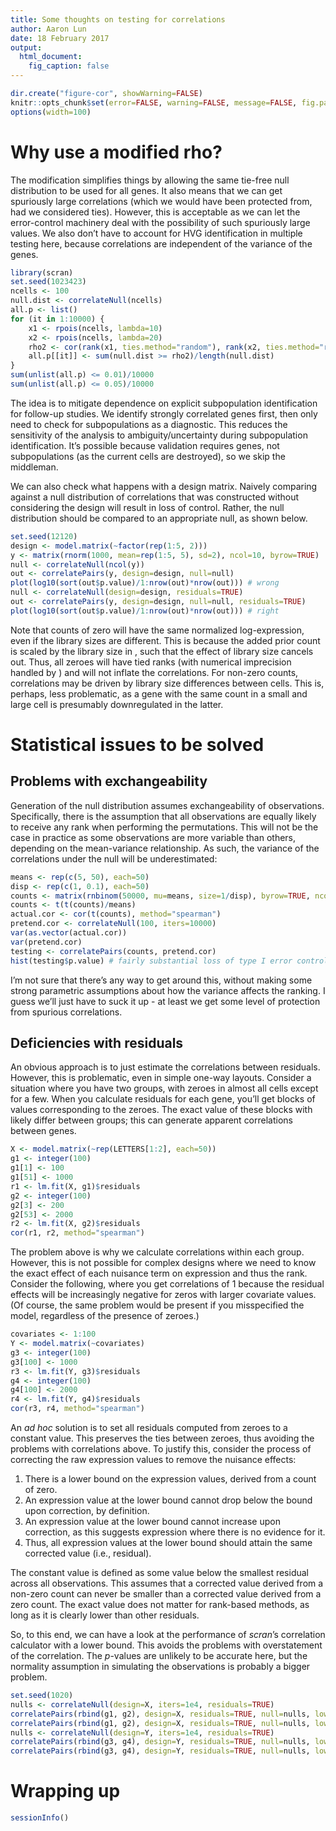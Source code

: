 ```yaml
---
title: Some thoughts on testing for correlations
author: Aaron Lun
date: 18 February 2017
output:
  html_document:
    fig_caption: false 
---
```


```r
dir.create("figure-cor", showWarning=FALSE)
knitr::opts_chunk$set(error=FALSE, warning=FALSE, message=FALSE, fig.path="figure-cor/")
options(width=100)
```

# Why use a modified rho?

The modification simplifies things by allowing the same tie-free null distribution to be used for all genes.
It also means that we can get spuriously large correlations (which we would have been protected from, had we considered ties).
However, this is acceptable as we can let the error-control machinery deal with the possibility of such spuriously large values.
We also don't have to account for HVG identification in multiple testing here, because correlations are independent of the variance of the genes.

```r
library(scran)
set.seed(1023423)
ncells <- 100
null.dist <- correlateNull(ncells)
all.p <- list()
for (it in 1:10000) {
    x1 <- rpois(ncells, lambda=10)
    x2 <- rpois(ncells, lambda=20)
    rho2 <- cor(rank(x1, ties.method="random"), rank(x2, ties.method="random"), method="spearman")
    all.p[[it]] <- sum(null.dist >= rho2)/length(null.dist)
}
sum(unlist(all.p) <= 0.01)/10000
sum(unlist(all.p) <= 0.05)/10000
```

The idea is to mitigate dependence on explicit subpopulation identification for follow-up studies.
We identify strongly correlated genes first, then only need to check for subpopulations as a diagnostic.
This reduces the sensitivity of the analysis to ambiguity/uncertainty during subpopulation identification.
It's possible because validation requires genes, not subpopulations (as the current cells are destroyed), so we skip the middleman.

We can also check what happens with a design matrix.
Naively comparing against a null distribution of correlations that was constructed without considering the design will result in loss of control.
Rather, the null distribution should be compared to an appropriate null, as shown below.

```r
set.seed(12120)
design <- model.matrix(~factor(rep(1:5, 2)))
y <- matrix(rnorm(1000, mean=rep(1:5, 5), sd=2), ncol=10, byrow=TRUE)
null <- correlateNull(ncol(y))
out <- correlatePairs(y, design=design, null=null)
plot(log10(sort(out$p.value)/1:nrow(out)*nrow(out))) # wrong
null <- correlateNull(design=design, residuals=TRUE)
out <- correlatePairs(y, design=design, null=null, residuals=TRUE)
plot(log10(sort(out$p.value)/1:nrow(out)*nrow(out))) # right
```

Note that counts of zero will have the same normalized log-expression, even if the library sizes are different.
This is because the added prior count is scaled by the library size in \code{\link{cpm.default}}, such that the effect of library size cancels out.
Thus, all zeroes will have tied ranks (with numerical imprecision handled by \code{tol}) and will not inflate the correlations.
For non-zero counts, correlations may be driven by library size differences between cells.
This is, perhaps, less problematic, as a gene with the same count in a small and large cell is presumably downregulated in the latter.

# Statistical issues to be solved

## Problems with exchangeability

Generation of the null distribution assumes exchangeability of observations.
Specifically, there is the assumption that all observations are equally likely to receive any rank when performing the permutations.
This will not be the case in practice as some observations are more variable than others, depending on the mean-variance relationship.
As such, the variance of the correlations under the null will be underestimated: 

```r
means <- rep(c(5, 50), each=50)
disp <- rep(c(1, 0.1), each=50)
counts <- matrix(rnbinom(50000, mu=means, size=1/disp), byrow=TRUE, ncol=length(means))
counts <- t(t(counts)/means)
actual.cor <- cor(t(counts), method="spearman") 
pretend.cor <- correlateNull(100, iters=10000)
var(as.vector(actual.cor))
var(pretend.cor)
testing <- correlatePairs(counts, pretend.cor)
hist(testing$p.value) # fairly substantial loss of type I error control
```

I'm not sure that there's any way to get around this, without making some strong parametric assumptions about how the variance affects the ranking.
I guess we'll just have to suck it up - at least we get some level of protection from spurious correlations.

## Deficiencies with residuals

An obvious approach is to just estimate the correlations between residuals.
However, this is problematic, even in simple one-way layouts.
Consider a situation where you have two groups, with zeroes in almost all cells except for a few.
When you calculate residuals for each gene, you'll get blocks of values corresponding to the zeroes.
The exact value of these blocks with likely differ between groups; this can generate apparent correlations between genes.

```r
X <- model.matrix(~rep(LETTERS[1:2], each=50))
g1 <- integer(100)
g1[1] <- 100
g1[51] <- 1000
r1 <- lm.fit(X, g1)$residuals
g2 <- integer(100)
g2[3] <- 200
g2[53] <- 2000
r2 <- lm.fit(X, g2)$residuals
cor(r1, r2, method="spearman")
```

The problem above is why we calculate correlations within each group.
However, this is not possible for complex designs where we need to know the exact effect of each nuisance term on expression and thus the rank.
Consider the following, where you get correlations of 1 because the residual effects will be increasingly negative for zeros with larger covariate values.
(Of course, the same problem would be present if you misspecified the model, regardless of the presence of zeroes.)

```r
covariates <- 1:100
Y <- model.matrix(~covariates)
g3 <- integer(100)
g3[100] <- 1000
r3 <- lm.fit(Y, g3)$residuals
g4 <- integer(100)
g4[100] <- 2000
r4 <- lm.fit(Y, g4)$residuals
cor(r3, r4, method="spearman")
```

<!--
Don't use residual effects directly, as they're not robust to outliers.
Don't bother trying to fit a linear model to the ranks, either.
I thought it would be a generalization of the definition of Spearman's (Pearson's on ranks).
However, there's no guarantee that unevenly-spaced covariates (or factors, for that matter) will make sense when fitted to ranks.
-->

An _ad hoc_ solution is to set all residuals computed from zeroes to a constant value.
This preserves the ties between zeroes, thus avoiding the problems with correlations above.
To justify this, consider the process of correcting the raw expression values to remove the nuisance effects:

1. There is a lower bound on the expression values, derived from a count of zero.
2. An expression value at the lower bound cannot drop below the bound upon correction, by definition.
3. An expression value at the lower bound cannot increase upon correction, as this suggests expression where there is no evidence for it.
4. Thus, all expression values at the lower bound should attain the same corrected value (i.e., residual).

The constant value is defined as some value below the smallest residual across all observations.
This assumes that a corrected value derived from a non-zero count can never be smaller than a corrected value derived from a zero count.
The exact value does not matter for rank-based methods, as long as it is clearly lower than other residuals.

So, to this end, we can have a look at the performance of _scran_'s correlation calculator with a lower bound.
This avoids the problems with overstatement of the correlation.
The _p_-values are unlikely to be accurate here, but the normality assumption in simulating the observations is probably a bigger problem.

```r
set.seed(1020)
nulls <- correlateNull(design=X, iters=1e4, residuals=TRUE)
correlatePairs(rbind(g1, g2), design=X, residuals=TRUE, null=nulls, lower.bound=NA) # Bad
correlatePairs(rbind(g1, g2), design=X, residuals=TRUE, null=nulls, lower.bound=0) # Good
nulls <- correlateNull(design=Y, iters=1e4, residuals=TRUE)
correlatePairs(rbind(g3, g4), design=Y, residuals=TRUE, null=nulls, lower.bound=NA) # Bad
correlatePairs(rbind(g3, g4), design=Y, residuals=TRUE, null=nulls, lower.bound=0) # Good
```

# Wrapping up

```r
sessionInfo()
```
